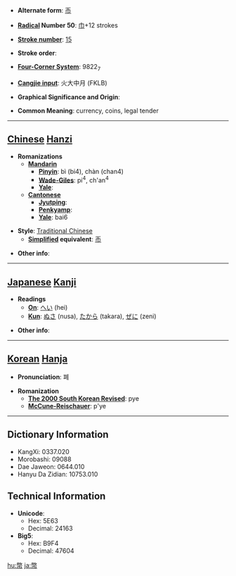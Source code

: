 * '''Alternate form''': [[币]]

* '''[[Wiktionary:Chinese radical index| Radical]] Number 50''': [[Wiktionary:Chinese radical index 巾|巾]]+12 strokes

* '''[[Wiktionary:Chinese total strokes index|Stroke number]]''': [[Wiktionary:Chinese total strokes index 15|15]]

* '''Stroke order''': 

* '''[[Wiktionary:Chinese four corner index|Four-Corner System]]''': 9822<sub>7</sub>

* '''[[Wiktionary:Chinese Cangjie index|Cangjie input]]''': 火大中月 (FKLB)

* '''Graphical Significance and Origin''': 

* '''Common Meaning''': currency, coins, legal tender

----

== [[Chinese]] [[Hanzi]] ==

* '''Romanizations'''
** '''[[Mandarin]]'''
*** '''[[Pinyin]]''': bì (bi4), chàn (chan4)
*** '''[[Wade-Giles]]''': pi<sup>4</sup>, ch'an<sup>4</sup>
*** '''[[Yale]]''': 
** '''[[Cantonese]]'''
*** '''[[Jyutping]]''':
*** '''[[Penkyamp]]''': 
*** '''[[Yale]]''': bai6

* '''Style''': [[Traditional Chinese]] 
** '''[[Simplified Chinese|Simplified]] equivalent''': [[币]]

* '''Other info''': 

----

== [[Japanese]] [[Kanji]] ==

* '''Readings'''
** '''[[On]]''': [[へい]] (hei)
** '''[[Kun]]''': [[ぬさ]] (nusa), [[たから]] (takara), [[ぜに]] (zeni)

* '''Other info''':  

----

== [[Korean]] [[Hanja]] ==

* '''Pronunciation''': 폐

* '''Romanization'''
** '''[[The 2000 South Korean Revised Romanization|The 2000 South Korean Revised]]''': pye
** '''[[McCune-Reischauer]]''': p'ye

----

== Dictionary Information ==

* KangXi: 0337.020
* Morobashi: 09088
* Dae Jaweon: 0644.010
* Hanyu Da Zidian: 10753.010

== Technical Information ==

* '''Unicode''':
** Hex: 5E63
** Decimal: 24163
* '''Big5''':
** Hex: B9F4
** Decimal: 47604

[[hu:幣]]
[[ja:幣]]